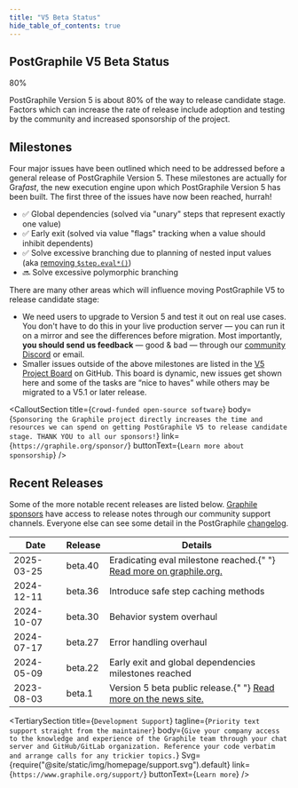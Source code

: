 ```yaml
---
title: "V5 Beta Status"
hide_table_of_contents: true
---
```




## PostGraphile V5 Beta Status

<div className={v5betaStyles.progressBackground}>
  <div className={v5betaStyles.progressForeground}>
    <div className={v5betaStyles.progressLabel}>80%</div>
  </div>
</div>

PostGraphile Version 5 is about 80% of the way to release candidate stage.
Factors which can increase the rate of release include
adoption and testing by the community and increased sponsorship of the project.

## Milestones

Four major issues have been outlined which need to be addressed before a general release of PostGraphile Version 5. These milestones are actually for Gra*fast*, the new execution engine upon which PostGraphile Version 5 has been built.
The first three of the issues have now been reached, hurrah!

- ✅ Global dependencies (solved via "unary" steps that represent exactly one value)
- ✅ Early exit (solved via value "flags" tracking when a value should inhibit dependents)
- ✅ Solve excessive branching due to planning of nested input values (aka [removing `$step.eval*()`](https://github.com/graphile/crystal/issues/2060))
- 🔜 Solve excessive polymorphic branching

There are many other areas which will influence moving PostGraphile V5 to release candidate stage:

- We need users to upgrade to Version 5 and test it out on real use cases. You don't have to do this in your live production server &mdash; you can run it on a mirror and see the differences before migration. Most importantly, **you should send us feedback** &mdash; good &amp; bad &mdash; through our [community Discord](https://discord.gg/graphile) or email.
- Smaller issues outside of the above milestones are listed in the [V5 Project Board](https://github.com/orgs/graphile/projects/3) on GitHub. This board is dynamic, new issues get shown here and some of the tasks are &ldquo;nice to haves&rdquo; while others may be migrated to a V5.1 or later release.

<CalloutSection
  title={`Crowd-funded open-source software`}
  body={`Sponsoring the Graphile project directly increases the time and resources we can spend on getting PostGraphile V5 to release candidate stage. THANK YOU to all our sponsors!`}
  link={`https://graphile.org/sponsor/`}
  buttonText={`Learn more about sponsorship`}
/>

## Recent Releases

Some of the more notable recent releases are listed below. [Graphile sponsors](https://graphile.org/sponsor) have access to release notes through our community support channels.
Everyone else can see some detail in the PostGraphile [changelog](https://github.com/graphile/crystal/blob/main/postgraphile/postgraphile/CHANGELOG.md).

<table className={v5betaStyles.releasesTable}>

<thead>

<tr>
  <th>Date</th>
  <th>Release</th>
  <th>Details</th>
</tr>

</thead>

<tbody>

<tr>
  <td>2025-03-25</td>
  <td>beta.40</td>
  <td>
    Eradicating eval milestone reached.{" "}
    <a href="https://www.graphile.org/news/20250324-major-grafast-beta/">
      Read more on graphile.org.
    </a>
  </td>
</tr>

<tr>
  <td>2024-12-11</td>
  <td>beta.36</td>
  <td>Introduce safe step caching methods</td>
</tr>

<tr>
  <td>2024-10-07</td>
  <td>beta.30</td>
  <td>Behavior system overhaul</td>
</tr>

<tr>
  <td>2024-07-17</td>
  <td>beta.27</td>
  <td>Error handling overhaul</td>
</tr>

<tr>
  <td>2024-05-09</td>
  <td>beta.22</td>
  <td>Early exit and global dependencies milestones reached</td>
</tr>

<tr>
  <td>2023-08-03</td>
  <td>beta.1</td>
  <td>
    Version 5 beta public release.{" "}
    <a href="./news/2023-08-03-version-5-beta">Read more on the news site.</a>
  </td>
</tr>

</tbody>

</table>

<TertiarySection
  title={`Development Support`}
  tagline={`Priority text support straight from the maintainer`}
  body={`Give your company access to the knowledge and experience of the Graphile team through your chat server and GitHub/GitLab organization. Reference your code verbatim and arrange calls for any trickier topics.`}
  Svg={require("@site/static/img/homepage/support.svg").default}
  link={`https://www.graphile.org/support/`}
  buttonText={`Learn more`}
/>

